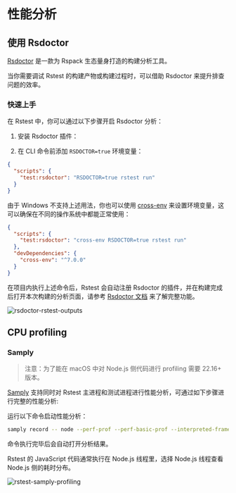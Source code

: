 # 性能分析

## 使用 Rsdoctor

[Rsdoctor](https://rsdoctor.rs/) 是一款为 Rspack 生态量身打造的构建分析工具。

当你需要调试 Rstest 的构建产物或构建过程时，可以借助 Rsdoctor 来提升排查问题的效率。

### 快速上手

在 Rstest 中，你可以通过以下步骤开启 Rsdoctor 分析：

1. 安装 Rsdoctor 插件：


<PackageManagerTabs command="add @rsdoctor/rspack-plugin -D" />

2. 在 CLI 命令前添加 `RSDOCTOR=true` 环境变量：

```json title="package.json"
{
  "scripts": {
    "test:rsdoctor": "RSDOCTOR=true rstest run"
  }
}
```

由于 Windows 不支持上述用法，你也可以使用 [cross-env](https://npmjs.com/package/cross-env) 来设置环境变量，这可以确保在不同的操作系统中都能正常使用：

```json title="package.json"
{
  "scripts": {
    "test:rsdoctor": "cross-env RSDOCTOR=true rstest run"
  },
  "devDependencies": {
    "cross-env": "^7.0.0"
  }
}
```

在项目内执行上述命令后，Rstest 会自动注册 Rsdoctor 的插件，并在构建完成后打开本次构建的分析页面，请参考 [Rsdoctor 文档](https://rsdoctor.rs/) 来了解完整功能。

![rsdoctor-rstest-outputs](https://assets.rspack.rs/rstest/assets/rsdoctor-rstest-outputs.png)

## CPU profiling

### Samply

> 注意：为了能在 macOS 中对 Node.js 侧代码进行 profiling 需要 22.16+ 版本。

[Samply](https://github.com/mstange/samply) 支持同时对 Rstest 主进程和测试进程进行性能分析，可通过如下步骤进行完整的性能分析:

运行以下命令启动性能分析：

```bash
samply record -- node --perf-prof --perf-basic-prof --interpreted-frames-native-stack {your_node_modules_folder}/@rstest/core/bin/rstest.js
```

命令执行完毕后会自动打开分析结果。

Rstest 的 JavaScript 代码通常执行在 Node.js 线程里，选择 Node.js 线程查看 Node.js 侧的耗时分布。

![rstest-samply-profiling](https://assets.rspack.rs/rstest/assets/rstest-samply-profiling.png)
